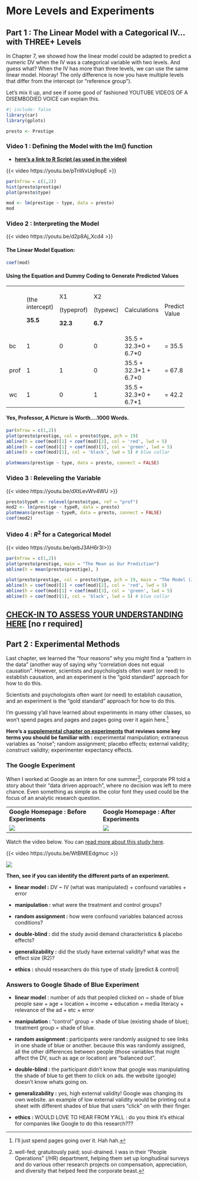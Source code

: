 # More Levels and Experiments

## Part 1 : The Linear Model with a Categorical IV…with THREE+ Levels

In Chapter 7, we showed how the linear model could be adapted to predict a numeric DV when the IV was a categorical variable with two levels. And guess what? When the IV has more than three levels, we can use the same linear model. Hooray! The only difference is now you have multiple levels that differ from the intercept (or “reference group”).

Let's mix it up, and see if some good ol' fashioned YOUTUBE VIDEOS OF A DISEMBODIED VOICE can explain this.

```r
#| include: false
library(car)
library(gplots)

presto <- Prestige
```

### **Video 1 : Defining the Model with the lm() function**

-   [**here’s a link to R Script (as used in the video)**](https://www.dropbox.com/scl/fi/zftlvmxn81onija9awafk/7_3LevelModelQuiz7.R?rlkey=5qxhanq64lbvmtya7du6ubypf&dl=0)

{{< video https://youtu.be/pTnWxUq9opE >}}

```r
par(mfrow = c(1,2))
hist(presto$prestige)
plot(presto$type)

mod <- lm(prestige ~ type, data = presto)
mod
```

### **Video 2 : Interpreting the Model**

{{< video https://youtu.be/d2p8Aj_Xcd4 >}}

#### **The Linear Model Equation:**

```r
coef(mod)
```

#### **Using the Equation and Dummy Coding to Generate Predicted Values**

+------+-----------------+------------+----------+-------------------------+-----------------+
|      | (the intercept) | X1         | X2       | Calculations            | Predicted Value |
|      |                 |            |          |                         |                 |
|      | **35.5**        | (typeprof) | (typewc) |                         |                 |
|      |                 |            |          |                         |                 |
|      |                 | **32.3**   | **6.7**  |                         |                 |
+------+-----------------+------------+----------+-------------------------+-----------------+
| bc   | 1               | 0          | 0        | 35.5 + 32.3\*0 + 6.7\*0 | = 35.5          |
+------+-----------------+------------+----------+-------------------------+-----------------+
| prof | 1               | 1          | 0        | 35.5 + 32.3\*1 + 6.7\*0 | = 67.8          |
+------+-----------------+------------+----------+-------------------------+-----------------+
| wc   | 1               | 0          | 1        | 35.5 + 32.3\*0 + 6.7\*1 | = 42.2          |
+------+-----------------+------------+----------+-------------------------+-----------------+

#### **Yes, Professor, A Picture is Worth....1000 Words.**

```r
par(mfrow = c(1,2))
plot(presto$prestige, col = presto$type, pch = 19)
abline(h = coef(mod)[1] + coef(mod)[2], col = 'red', lwd = 5)
abline(h = coef(mod)[1] + coef(mod)[3], col = 'green', lwd = 5)
abline(h = coef(mod)[1], col = 'black', lwd = 5) # blue collar

plotmeans(prestige ~ type, data = presto, connect = FALSE)
```

### **Video 3 : Releveling the Variable**

{{< video https://youtu.be/dXtLevWv4WU >}}

```r
presto$typeR <- relevel(presto$type, ref = "prof")
mod2 <- lm(prestige ~ typeR, data = presto)
plotmeans(prestige ~ typeR, data = presto, connect = FALSE)
coef(mod2)
```

### **Video 4 :** $R^2$ **for a Categorical Model**

{{< video  https://youtu.be/qebJ3AH6r3I>}}

```r
par(mfrow = c(1,2))
plot(presto$prestige, main = "The Mean as Our Prediction")
abline(h = mean(presto$prestige), )

plot(presto$prestige, col = presto$type, pch = 19, main = "The Model (Job Type) As Our Prediction")
abline(h = coef(mod)[1] + coef(mod)[2], col = 'red', lwd = 5)
abline(h = coef(mod)[1] + coef(mod)[3], col = 'green', lwd = 5)
abline(h = coef(mod)[1], col = 'black', lwd = 5) # blue collar
```

## [**CHECK-IN TO ASSESS YOUR UNDERSTANDING HERE**](https://docs.google.com/forms/d/e/1FAIpQLScyhL8OaHrdnmFXc36O6czzfkK1h85ka-XqIV9hWrWjwv5I-A/viewform?usp=sf_link) **\[no r required\]**

## Part 2 : Experimental Methods

Last chapter, we learned the “four reasons” why you might find a “pattern in the data” (another way of saying why “correlation does not equal causation”. However, scientists and psychologists often want (or need) to establish causation, and an experiment is the “gold standard” approach for how to do this.

Scientists and psychologists often want (or need) to establish causation, and an experiment is the “gold standard” approach for how to do this.

I’m guessing y’all have learned about experiments in many other classes, so won’t spend pages and pages and pages going over it again here.[^8r_assumptions-1]

[^8r_assumptions-1]: I'll just spend pages going over it. Hah hah.

**Here’s a [supplemental chapter on experiments](https://kpu.pressbooks.pub/psychmethods4e/part/experimental-research/) that reviews some key terms you should be familiar with :** experimental manipulation; extraneous variables as “noise”; random assignment; placebo effects; external validity; construct validity; experimenter expectancy effects.

### The Google Experiment

When I worked at Google as an intern for one summer[^8r_assumptions-2], corporate PR told a story about their "data driven approach", where no decision was left to mere chance. Even something as simple as the color font they used could be the focus of an analytic research question.

[^8r_assumptions-2]: well-fed; gratuitously paid; soul-drained. I was in their "People Operations" (/HR) department, helping them set up longitudinal surveys and do various other research projects on compensation, appreciation, and diversity that helped feed the corporate beast.

+------------------------------------------+-----------------------------------------+
| **Google Homepage : Before Experiments** | **Google Homepage : After Experiments** |
+------------------------------------------+-----------------------------------------+
| ![](images/7_goog.png)                   | ![](images/7_goog2.png)                 |
+------------------------------------------+-----------------------------------------+

Watch the video below. You can [read more about this study here](https://www.theguardian.com/technology/2014/feb/05/why-google-engineers-designers).

{{< video https://youtu.be/WtBMEEdgmuc >}}

![](images/7_goog3.png){fig-align="center"}

**Then, see if you can identify the different parts of an experiment.**

-   **linear model :** DV \~ IV (what was manipulated) + confound variables + error

-   **manipulation :** what were the treatment and control groups?

-   **random assignment :** how were confound variables balanced across conditions?

-   **double-blind :** did the study avoid demand characteristics & placebo effects?

-   **generalizability :** did the study have external validity? what was the effect size (R2)?

-   **ethics :** should researchers do this type of study \[predict & control\]

::: {.callout-tip collapse="true"}
### Answers to Google Shade of Blue Experiment

-   **linear model** : number of ads that peopled clicked on \~ shade of blue people saw + age + location + income + education + media literacy + relevance of the ad + etc + error

-   **manipulation :** “control” group = shade of blue (existing shade of blue); treatment group = shade of blue.

-   **random assignment :** participants were randomly assigned to see links in one shade of blue or another. because this was randomly assigned, all the other differences between people (those variables that might affect the DV, such as age or location) are “balanced out”.

-   **double-blind :** the participant didn’t know that google was manipulating the shade of blue to get them to click on ads. the website (google) doesn’t know whats going on.

-   **generalizability :** yes, high external validity! Google was changing its own website. an example of low external validity would be printing out a sheet with different shades of blue that users “click” on with their finger.

-   **ethics :** WOULD LOVE TO HEAR FROM Y’ALL : do you think it’s ethical for companies like Google to do this research???
:::

